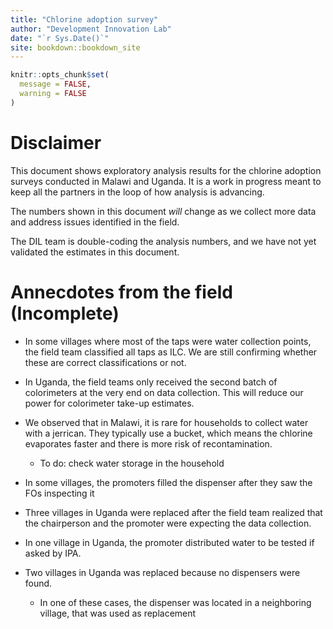 ```yaml
--- 
title: "Chlorine adoption survey"
author: "Development Innovation Lab"
date: "`r Sys.Date()`"
site: bookdown::bookdown_site
---
```


```r
knitr::opts_chunk$set(
  message = FALSE,
  warning = FALSE
)
```

# Disclaimer

This document shows exploratory analysis results for the chlorine adoption surveys conducted in Malawi and Uganda.
It is a work in progress meant to keep all the partners in the loop of how analysis is advancing. 

The numbers shown in this document *will* change as we collect more data and address issues identified in the field.

The DIL team is double-coding the analysis numbers, and we have not yet validated the estimates in this document.


# Annecdotes from the field (Incomplete)

- In some villages where most of the taps were water collection points, the field team classified all taps as ILC. We are still confirming whether these are correct classifications or not.

- In Uganda, the field teams only received the second batch of colorimeters at the very end on data collection. This will reduce our power for colorimeter take-up estimates.

- We observed that in Malawi, it is rare for households to collect water with a jerrican. They typically use a bucket, which means the chlorine evaporates faster and there is more risk of recontamination.
  - To do: check water storage in the household
  
- In some villages, the promoters filled the dispenser after they saw the FOs inspecting it

- Three villages in Uganda were replaced after the field team realized that the chairperson and the promoter were expecting the data collection.

- In one village in Uganda, the promoter distributed water to be tested if asked by IPA.

- Two villages in Uganda was replaced because no dispensers were found.
  - In one of these cases, the dispenser was located in a neighboring village, that was used as replacement




<!-- # Primary outcomes -->

<!-- ```{r} -->
<!-- packages <- -->
<!--   c( -->
<!--     "stringr", -->
<!--     "sf", -->
<!--     "tidyverse", -->
<!--     "viridis" -->
<!--   ) -->

<!-- pacman::p_load( -->
<!--   packages, -->
<!--   character.only = TRUE -->
<!-- ) -->
<!-- ``` -->


<!-- ```{r} -->
<!-- hh_census <- -->
<!--   read_rds( -->
<!--     file.path( -->
<!--       path_box, -->
<!--       "Data", -->
<!--       "HouseholdCensus", -->
<!--       "DataSets", -->
<!--       "Final", -->
<!--       "hh-census.rds" -->
<!--     ) -->
<!--   ) %>% -->
<!--   st_drop_geometry()  -->
<!-- ``` -->

<!-- ## Number of households per village -->

<!-- ```{r} -->
<!-- hh_census %>% -->
<!--   dplyr::filter(!is.na(wp_intervention_type)) %>% -->
<!--   group_by(country, sample_group, village_id) %>% -->
<!--   summarise(hhs = n()) %>% -->
<!--   group_by(country, sample_group) %>% -->
<!--   summarise(value = mean(hhs, na.rm = TRUE) %>% round()) %>% -->
<!--   pivot_wider( -->
<!--     names_from = "country" -->
<!--   ) %>% -->
<!--   kable( -->
<!--     caption = "Average number of households per village", -->
<!--       col.names = c("Sample", "Malawi", "Uganda"), -->
<!--       align = c("l", "c", "c") -->
<!--   ) %>% -->
<!--   kable_styling( -->
<!--     full_width = FALSE,  -->
<!--     bootstrap_options = c("striped", "hover") -->
<!--   ) -->
<!-- ``` -->
<!-- - Missing program: village for which the household census data hasn't been downloaded yet -->

<!-- ## Number of households using program water points -->


<!-- ```{r} -->
<!-- hh_census %>% -->
<!--   dplyr::filter(wp_intervention_type != "Non-program", !is.na(sample_group)) %>% -->
<!--   group_by(country, sample_group, village_id) %>% -->
<!--   summarise(hhs = n()) %>% -->
<!--   group_by(country, sample_group) %>% -->
<!--   summarise(value = mean(hhs, na.rm = TRUE) %>% round()) %>% -->
<!--   pivot_wider( -->
<!--     names_from = "country" -->
<!--   ) %>% -->
<!--   kable( -->
<!--     caption = "Average number of households using program water points per village", -->
<!--       col.names = c("Sample", "Malawi", "Uganda"), -->
<!--       align = c("l", "c", "c") -->
<!--   ) %>% -->
<!--   kable_styling( -->
<!--     full_width = FALSE,  -->
<!--     bootstrap_options = c("striped", "hover") -->
<!--   ) -->
<!-- ``` -->

<!-- ```{r} -->
<!-- hh_census %>% -->
<!--   dplyr::filter(!is.na(sample_group)) %>% -->
<!--   group_by(country, sample_group, village_id) %>% -->
<!--   summarise(hhs = mean(wp_intervention_type != "Non-program", na.rm = TRUE)) %>% -->
<!--   group_by(country, sample_group) %>% -->
<!--   summarise(value = (mean(hhs, na.rm = TRUE)* 100) %>% round(1) %>% paste0("%") ) %>% -->
<!--   pivot_wider(names_from = "country") %>% -->
<!--   kable( -->
<!--     caption = "Average share of households using program water points", -->
<!--       col.names = c("Sample", "Malawi", "Uganda"), -->
<!--       align = c("l", "c", "c") -->
<!--   ) %>% -->
<!--   kable_styling( -->
<!--     full_width = FALSE,  -->
<!--     bootstrap_options = c("striped", "hover") -->
<!--   ) -->
<!-- ``` -->

<!-- ## Average chlorination rate among households using program water points -->

<!-- - Some colorimeters gave incorrect readings on specific days (likely because the vials were dirty). These observations have not yet been cleaned -->

<!-- ```{r} -->
<!-- hh_survey <- -->
<!--   read_rds( -->
<!--     file.path( -->
<!--       path_box, -->
<!--       "Data", -->
<!--       "HouseholdSurvey", -->
<!--       "DataSets", -->
<!--       "Final", -->
<!--       "hh-survey.rds" -->
<!--     ) -->
<!--   ) %>% -->
<!--   dplyr::filter(survey == "Household Survey") -->

<!-- # hh_survey %>% -->
<!-- #   dplyr::filter(!is.na(sample_group), sample_group != "ILC") %>% -->
<!-- #   group_by(country, sample_group) %>% -->
<!-- #   summarise(value = (mean(wtmt_dispcl, na.rm = TRUE)* 100) %>% round(1) %>% paste0("%") ) %>% -->
<!-- #   pivot_wider(names_from = "country") %>% -->
<!-- #   kable( -->
<!-- #     caption = "Average share of households that self-report treating the water sample tested with chlorine from dispenser", -->
<!-- #       col.names = c("Sample", "Malawi", "Uganda"), -->
<!-- #       align = c("l", "c", "c") -->
<!-- #   ) %>% -->
<!-- #   kable_styling( -->
<!-- #     full_width = FALSE,  -->
<!-- #     bootstrap_options = c("striped", "hover") -->
<!-- #   ) -->
<!-- ``` -->

<!-- ```{r} -->
<!-- hh_survey %>% -->
<!--   dplyr::filter(!is.na(sample_group)) %>% -->
<!--   group_by(country, sample_group) %>% -->
<!--   summarise(value = (mean(metertcr_01, na.rm = TRUE)* 100) %>% round(1) %>% paste0("%") ) %>% -->
<!--   pivot_wider(names_from = "country") %>% -->
<!--   kable( -->
<!--     caption = "Average share of households that has at least 0.1 ppm of TCR on colorimeter", -->
<!--       col.names = c("Sample", "Malawi", "Uganda"), -->
<!--       align = c("l", "c", "c") -->
<!--   ) %>% -->
<!--   kable_styling( -->
<!--     full_width = FALSE,  -->
<!--     bootstrap_options = c("striped", "hover") -->
<!--   ) -->
<!-- ``` -->

<!-- ```{r} -->
<!-- hh_survey %>% -->
<!--   dplyr::filter(!is.na(sample_group)) %>% -->
<!--   group_by(country, sample_group) %>% -->
<!--   summarise(value = (mean(metertcr_02, na.rm = TRUE)* 100) %>% round(1) %>% paste0("%") ) %>% -->
<!--   pivot_wider(names_from = "country") %>% -->
<!--   kable( -->
<!--     caption = "Average share of households that has at least 0.2 ppm of TCR on colorimeter", -->
<!--       col.names = c("Sample", "Malawi", "Uganda"), -->
<!--       align = c("l", "c", "c") -->
<!--   ) %>% -->
<!--   kable_styling( -->
<!--     full_width = FALSE,  -->
<!--     bootstrap_options = c("striped", "hover") -->
<!--   ) -->
<!-- ``` -->

<!-- ```{r} -->
<!-- hh_survey %>% -->
<!--   dplyr::filter(!is.na(sample_group)) %>% -->
<!--   group_by(country, sample_group) %>% -->
<!--   summarise(value = (mean(disctcr_02, na.rm = TRUE)* 100) %>% round(1) %>% paste0("%") ) %>% -->
<!--   pivot_wider(names_from = "country") %>% -->
<!--   kable( -->
<!--     caption = "Average share of households that has at least 0.2 ppm of TCR on color wheel", -->
<!--       col.names = c("Sample", "Malawi", "Uganda"), -->
<!--       align = c("l", "c", "c") -->
<!--   ) %>% -->
<!--   kable_styling( -->
<!--     full_width = FALSE,  -->
<!--     bootstrap_options = c("striped", "hover") -->
<!--   ) -->
<!-- ``` -->

